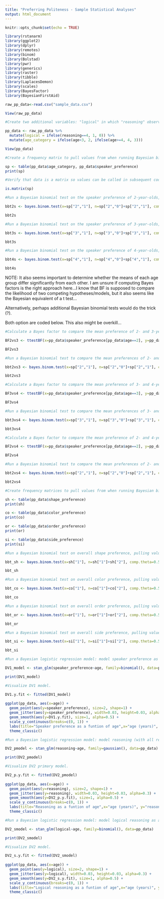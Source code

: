 ```yaml
---
title: "Preferring Politeness - Sample Statistical Analyses"
output: html_document
---
```


```r

knitr::opts_chunk$set(echo = TRUE)

```

```r

library(rstanarm)
library(ggplot2)
library(dplyr)
library(remotes)
library(binom)
library(Bolstad)
library(pwr)
library(generics)
library(raster)
library(tibble)
library(LaplacesDemon)
library(scales)
library(BayesFactor)
library(BayesianFirstAid)

```

```r

raw_pp_data<-read.csv("sample_data.csv")

View(raw_pp_data)

```

```r

#Create two additional variables: "logical" in which "reasoning" observations are coded as 1 = logical reasoning and 0 = other reasoning, and "age_category".

pp_data <- raw_pp_data %>% 
  mutate(logical = ifelse(reasoning==4, 1, 0)) %>% 
  mutate(age_category = ifelse(age<3, 2, ifelse(age>=4, 4, 3)))

View(pp_data)

```


```r

#Create a frequency matrix to pull values from when running Bayesian binomial tests.

sp <- table(pp_data$age_category, pp_data$speaker_preference)
print(sp)

```

```r

#Verify that data is a matrix so values can be called in subsequent code.

is.matrix(sp)

```
```r

#Run a Bayesian binomial test on the speaker preference of 2-year-olds, pulling values from frequency matrix.(Bayesian binomial tests determine whether the proportion of participants who prefer a polite speaker differs from chance.)

bbt2s <- bayes.binom.test(x=sp["2","1"], n=sp["2","0"]+sp["2","1"], comp.theta=0.5, cred.mass=0.95)

bbt2s

```



```r

#Run a Bayesian binomial test on the speaker preference of 3-year-olds, pulling values from frequency matrix.

bbt3s <- bayes.binom.test(x=sp["3","1"], n=sp["3","0"]+sp["3","1"], comp.theta=0.5, cred.mass=0.95)

bbt3s

```

```r

#Run a Bayesian binomial test on the speaker preference of 4-year-olds, pulling values from frequency matrix.

bbt4s <- bayes.binom.test(x=sp["4","1"], n=sp["4","0"]+sp["4","1"], comp.theta=0.5, cred.mass=0.95)

bbt4s

```

NOTE: It also seems important to determine whether the means of each age group differ significantly from each other. I am unsure if computing Bayes factors is the right approach here...I know that BF is supposed to compare the likelihood of two competing hypotheses/models, but it also seems like the Bayesian equivalent of a t test...

Alternatively, perhaps additional Bayesian binomial tests would do the trick (?).

Both option are coded below. This also might be overkill...

```r

#Calculate a Bayes factor to compare the mean preference of 2- and 3-year olds.

BF2vs3 <- ttestBF(x=pp_data$speaker_preference[pp_data$age==2], y=pp_data$speaker_preference[pp_data$age==3], paired=FALSE)

BF2vs3

```

```r

#Run a Bayesian binomial test to compare the mean preferences of 2- and 3-year-olds. 

bbt2vs3 <- bayes.binom.test(x=sp["2","1"], n=sp["2","0"]+sp["2","1"], comp.theta=mean(pp_data$speaker_preference[pp_data$age==3]), cred.mass=0.95)

bbt2vs3

```

```r

#Calculate a Bayes factor to compare the mean preference of 3- and 4-year olds.

BF3vs4 <- ttestBF(x=pp_data$speaker_preference[pp_data$age==3], y=pp_data$speaker_preference[pp_data$age==4], paired=FALSE)

BF3vs4

```

```r

#Run a Bayesian binomial test to compare the mean preferences of 3- and 4-year-olds. 

bbt3vs4 <- bayes.binom.test(x=sp["3","1"], n=sp["3","0"]+sp["3","1"], comp.theta=mean(pp_data$speaker_preference[pp_data$age==4]), cred.mass=0.95)

bbt3vs4

```

```r

#Calculate a Bayes factor to compare the mean preference of 2- and 4-year olds.

BF2vs4 <- ttestBF(x=pp_data$speaker_preference[pp_data$age==2], y=pp_data$speaker_preference[pp_data$age==4], paired=FALSE)

BF2vs4

```

```r

#Run a Bayesian binomial test to compare the mean preferences of 2- and 4-year-olds. 

bbt2vs4 <- bayes.binom.test(x=sp["2","1"], n=sp["2","0"]+sp["2","1"], comp.theta=mean(pp_data$speaker_preference[pp_data$age==4]), cred.mass=0.95)

bbt2vs4

```

```r

#Create frequency matrices to pull values from when running Bayesian binomial tests

sh <- table(pp_data$shape_preference)
print(sh)

co <- table(pp_data$color_preference)
print(co)

or <- table(pp_data$order_preference)
print(or)

si <- table(pp_data$side_preference)
print(si)

```

```r

#Run a Bayesian binomial test on overall shape preference, pulling values from frequency matrix.

bbt_sh <- bayes.binom.test(x=sh["1"], n=sh["1"]+sh["2"], comp.theta=0.5, cred.mass=0.95)

bbt_sh

```

```r

#Run a Bayesian binomial test on overall color preference, pulling values from frequency matrix.

bbt_co <- bayes.binom.test(x=co["1"], n=co["1"]+co["2"], comp.theta=0.5, cred.mass=0.95)

bbt_co

```

```r

#Run a Bayesian binomial test on overall order preference, pulling values from frequency matrix.

bbt_or <- bayes.binom.test(x=or["1"], n=or["1"]+or["2"], comp.theta=0.5, cred.mass=0.95)

bbt_or

```

```r

#Run a Bayesian binomial test on overall side preference, pulling values from frequency matrix.

bbt_si <- bayes.binom.test(x=si["1"], n=si["1"]+si["2"], comp.theta=0.5, cred.mass=0.95)

bbt_si

```

```r

#Run a Bayesian logistic regression model: model speaker preference as a function of age.

DV1_model <- stan_glm(speaker_preference~age, family=binomial(), data=pp_data)

print(DV1_model)

```

```r

#Visualize DV1 model.

DV1.y.fit <- fitted(DV1_model)
  
ggplot(pp_data, aes(x=age)) +
  geom_point(aes(y=speaker_preference), size=2, shape=1) +
  geom_jitter(aes(y=speaker_preference), width=0.03, height=0.03, alpha=0.3) +
  geom_smooth(aes(y=DV1.y.fit), size=1, alpha=0.5) +
  scale_y_continuous(breaks=c(0, 1)) +
  labs(title="Speaker preference as a funtion of age",x="age (years)", y="speaker preference") +
  theme_classic()

```
```r

#Run a Bayesian logistic regression model: model reasoning (with all reasoning levels) as a function of age.

DV2_pmodel <- stan_glm(reasoning~age, family=gaussian(), data=pp_data)

print(DV2_pmodel)

```

```r

#Visualize DV2 primary model.

DV2_p.y.fit <- fitted(DV2_pmodel)
  
ggplot(pp_data, aes(x=age)) +
  geom_point(aes(y=reasoning), size=2, shape=1) +
  geom_jitter(aes(y=reasoning), width=0.03, height=0.03, alpha=0.3) +
  geom_smooth(aes(y=DV2_p.y.fit), size=1, alpha=0.5) +
  scale_y_continuous(breaks=c(0, 1)) +
  labs(title="Reasoning as a funtion of age",x="age (years)", y="reasoning") +
  theme_classic()

```

```r

#Run a Bayesian logistic regression model: model logical reasoning as a function of age.

DV2_smodel <- stan_glm(logical~age, family=binomial(), data=pp_data)

print(DV2_smodel)

```

```r

#Visualize DV2 model.

DV2_s.y.fit <- fitted(DV2_smodel)
  
ggplot(pp_data, aes(x=age)) +
  geom_point(aes(y=logical), size=2, shape=1) +
  geom_jitter(aes(y=logical), width=0.03, height=0.03, alpha=0.3) +
  geom_smooth(aes(y=DV2_s.y.fit), size=1, alpha=0.5) +
  scale_y_continuous(breaks=c(0, 1)) +
  labs(title="Logical reasoning as a funtion of age",x="age (years)", y="logical reasoning") +
  theme_classic()

```
